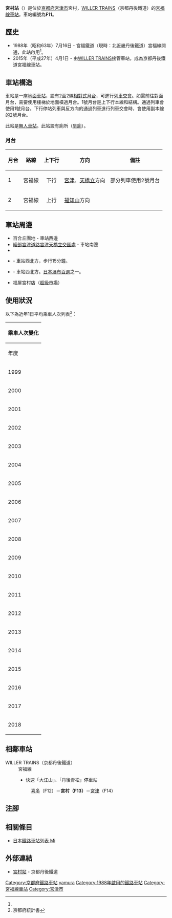{{NoteTA
|T=zh-hans:宫村站;zh-hk:宮村站;zh-tw:宮村車站;
|1=zh-hans:宫村站;zh-hk:宮村站;zh-tw:宮村車站;
}}
{{Infobox station
|公司色 = #ea4f6f
|站名 = 宮村
|圖片 = 宮村駅駅構内.jpg
|圖片說明 = 月台
|日文原名 = 宮村
|平假名 = みやむら
|羅馬拼音 = Miyamura
|副站名 = 
|電報略號 = 
|所在地 = {{JPN}}[[京都府|京都府]][[宮津市|宮津市]]宮村
|座標 = {{coord|35|31|23.94|N|135|11|31.78|E|type:railwaystation_region:JP-24|display=inline,title}}
|車站構造 = [[地面車站|地面車站]]
|月台配置 = 2面2線
|啟用年月日 = 1988年（[[昭和|昭和]]63年）7月16日<ref name="sone14">{{Cite book|author={{Translink|ja|曽根悟|曾根悟}}（監修）|title=週刊 歴史でめぐる鉄道全路線 公営鉄道・私鉄|editor=朝日新聞出版分冊百科編集部（編集）|publisher={{Translink|ja|朝日新聞出版}}|series=週刊朝日百科|volume=14号 神戸電鉄・能勢電鉄・北条鉄道・北近畿タンゴ鉄道|date=2011-06-19|page=28|language=ja}}</ref> 
|廢站年月日 = 
|乘客人數 = 8
|上下車人次 = 
|統計年度 = 2018
|轉車 = 
|全寬備註 = [[無人車站|無人車站]]
|adjacent = {{Adjacent stations|system=京都丹後鐵道|line=F|left=喜多|right=宫津|note-left=F12<br>1.6km|note-mid=F13<br>距離[[福知山站|福知山]]28.9km|note-right=14<br>1.5km}}
}}
'''宮村站'''（{{jpn|j=宮村駅|hg=みやむらえき|rm=Miyamura eki|f=y}}）是位於[[京都府|京都府]][[宮津市|宮津市]]宮村，[[WILLER_TRAINS|WILLER TRAINS]]（京都丹後鐵道）的[[宮福線|宮福線]][[鐵路車站|車站]]。車站編號為'''F11'''。

== 歷史 ==
* 1988年（昭和63年）7月16日 - 宮福鐵道（現時：北近畿丹後鐵道）宮福線開通，此站啟用<ref name="sone14"/>。
* 2015年（平成27年）4月1日 - 由[[WILLER_TRAINS|WILLER TRAINS]]接管車站，成為京都丹後鐵道宮福線車站。

== 車站構造 ==
車站是一座[[地面車站|地面車站]]，設有2面2線[[相對式月台|相對式月台]]，可進行[[列車交會|列車交會]]。如需前往對面月台，需要使用樓梯於地面橫過月台。1號月台是上下行本線和{{Translink|ja|一線スルー|一線通過}}結構。通過列車會使用1號月台。下行停站列車與反方向的通過列車進行列車交會時，會使用副本線的2號月台。


此站是[[無人車站|無人車站]]。此站設有廁所（[[旱廁|旱廁]]）。

=== 月台 ===
{| rules="rows" class="wikitable"
!月台!!路線!!上下行!!方向!!備註
|-
! 1
| {{Color|#ea4f6f|■}}宮福線
| style="text-align:center" | 下行
| [[宮津站|宮津]]、[[天橋立站|天橋立]]方向
| 部分列車使用2號月台
|-
! 2
| {{Color|#ea4f6f|■}}宮福線
| style="text-align:center" | 上行
| [[福知山站|福知山]]方向
| 
|}

== 車站周邊 ==
*百合丘團地 - 車站西邊
*[[京都縱貫自動車道|綾部宮津道路]][[宮津天橋立IC|宮津天橋立交匯處]] - 車站南邊
*{{Translink|ja|京都府道9号綾部大江宮津線|京都府道9號綾部大江宮津線}}
*{{Translink|ja|京都府立宮津高等学校|京都府立宮津高等學校}} - 車站西北方，步行15分鐘。
*{{Translink|ja|金引の滝|金引瀑布}} - 車站西北方。[[日本瀑布百選|日本瀑布百選]]之一。
*福屋宮村店（[[超級市場|超級市場]]）

== 使用狀況 ==
以下為近年1日平均乘車人次列表<ref>京都府統計書</ref>：
{| class="wikitable" style="margin: 1em 0.2em; text-align: center; font-size: 85%;"
|- style="background: #ddd;"
!colspan="2"|乘車人次變化
|-
!年度 !! 1日平均乘車人次
|-
|1999
|19
|-
|2000
|16
|-
|2001
|14
|-
|2002
|11
|-
|2003
|16
|-
|2004
|11
|-
|2005
|14
|-
|2006
|14
|-
|2007
|8
|-
|2008
|11
|-
|2009
|8
|-
|2010
|8
|-
|2011
|11
|-
|2012
|8
|-
|2013
|14
|-
|2014
|16
|-
|2015
|16
|-
|2016
|14
|-
|2017
|3
|-
|2018
|5
|}

== 相鄰車站 ==
; WILLER TRAINS（京都丹後鐵道）
: 宮福線
:* 快速「大江山」、「丹後青松」停車站
:: [[喜多站|喜多]]（F12）－'''宮村（F13）'''－[[宮津站|宮津]]（F14）
== 注腳 ==
{{Reflist}}
== 相關條目 ==
* [[日本鐵路車站列表_Mi|日本鐵路車站列表 Mi]]
== 外部連結 ==
* [http://trains.willer.co.jp/station/miyamura/ 宮村站] {{Wayback|url=http://trains.willer.co.jp/station/miyamura/ |date=20200923070135 }}{{ja icon}} - 京都丹後鐵道
{{宮福線}}
{{DEFAULTSORT:Miyamura}}
[[Category:京都府鐵路車站|Category:京都府鐵路車站]]
[[Category:日本鐵路車站_Mi|yamura]]
[[Category:1988年啟用的鐵路車站|Category:1988年啟用的鐵路車站]]
[[Category:宮福線車站|Category:宮福線車站]]
[[Category:宮津市|Category:宮津市]]